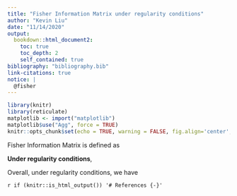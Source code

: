 ```yaml
---
title: "Fisher Information Matrix under regularity conditions"
author: "Kevin Liu"
date: "11/14/2020"
output: 
  bookdown::html_document2:
    toc: true
    toc_depth: 2
    self_contained: true
bibliography: "bibliography.bib"
link-citations: true
notice: | 
  @fisher
---
```


```r
library(knitr)
library(reticulate)
matplotlib <- import("matplotlib")
matplotlib$use("Agg", force = TRUE)
knitr::opts_chunk$set(echo = TRUE, warning = FALSE, fig.align='center',python = reticulate::eng_python, fig.width = 12,fig.height = 12)
```

Fisher Information Matrix is defined as

\begin{equation}
[\mathcal{I}(\theta)]_{i, j}\equiv\mathrm{E}\left[\left(\frac{\partial}{\partial \theta_{i}} \log f(X ; \theta)\right)\left(\frac{\partial}{\partial \theta_{j}} \log f(X ; \theta)\right) \right]
(\#eq:eq1)
\end{equation}

**Under regularity conditions**, 

\begin{equation}
\begin{aligned}
\mathrm{E}\left[\frac{1}{f(X ; \theta)} \frac{\partial^{2}}{\partial \theta_{i} \theta_{j}} f(X ; \theta)\right] &= \int_{x} \frac{1}{f(X ; \theta)} \frac{\partial^{2} f(X ; \theta)}{\partial \theta_{i} \partial \theta_{j}} f(X ; \theta)dx \\
&= \frac{\partial^2}{\partial \theta_{i} \partial \theta_{j}} \int_{x} f(X ; \theta) dx \\
&= \frac{\partial^{2} 1}{\partial \theta_{i} \partial \theta_{j}} \\
&= 0
\end{aligned}
(\#eq:eq2)
\end{equation}

\begin{equation}
\begin{aligned}
-\mathrm{E}\left[\frac{\partial^{2}}{\partial \theta_{i} \partial \theta_{j}} \log f(X ; \theta) \right] &=
-\mathrm{E}\left[ \frac{\partial \left(\frac{1}{f(X ; \theta)} \frac{\partial}{\partial \theta_{i}} f(X ; \theta)\right)} {\partial \theta_j} \right] \\
&=-\mathrm{E} \left[ \frac{-1}{f^2(X ; \theta)}\frac{\partial}{\partial \theta_{i}} f(X ; \theta) \frac{\partial}{\partial \theta_{j}} f(X ; \theta) + \frac{1}{f(X ; \theta)} \frac{\partial^2}{\partial \theta_{i}\theta_{j}} f(X ; \theta) \right]\\
&= \mathrm{E}\left[\left(\frac{\partial}{\partial \theta_{i}} \log f(X ; \theta)\right)\left(\frac{\partial}{\partial \theta_{j}} \log f(X ; \theta)\right)\right] -
\mathrm{E}\left[ \frac{1}{f(X ; \theta)} \frac{\partial^{2} f(X ; \theta)}{\partial \theta_{i} \partial \theta_{j}} \right] \\
&= \mathrm{E}\left[\left(\frac{\partial}{\partial \theta_{i}} \log f(X ; \theta)\right)\left(\frac{\partial}{\partial \theta_{j}} \log f(X ; \theta)\right)\right] - 0\\
&= [\mathcal{I}(\theta)]_{i, j}
\end{aligned}
(\#eq:eq3)
\end{equation}

Overall, under regularity conditions, we have 
\begin{equation}
[\mathcal{I}(\theta)]_{i, j} \equiv \mathrm{E}\left[\left(\frac{\partial}{\partial \theta_{i}} \log f(X ; \theta)\right)\left(\frac{\partial}{\partial \theta_{j}} \log f(X ; \theta)\right)\right] = -\mathrm{E}\left[\frac{\partial^{2}}{\partial \theta_{i} \partial \theta_{j}} \log f(X ; \theta)\right]
(\#eq:eq4)
\end{equation}

`r if (knitr::is_html_output()) '# References {-}'`
